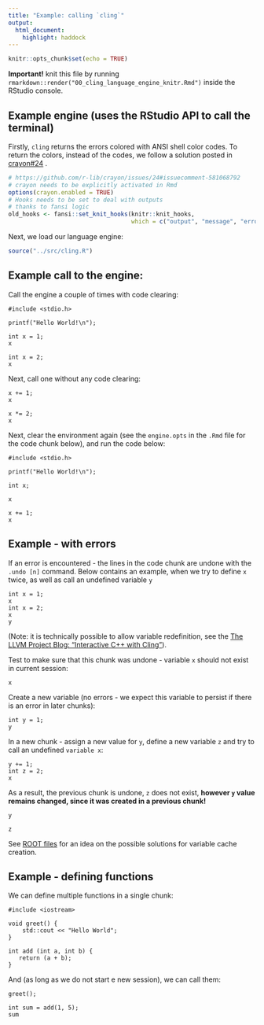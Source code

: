 ```yaml
---
title: "Example: calling `cling`"
output: 
  html_document:
    highlight: haddock
---
```


```r
knitr::opts_chunk$set(echo = TRUE)
```

**Important!** knit this file by running `rmarkdown::render("00_cling_language_engine_knitr.Rmd")` inside the RStudio console.

## Example engine (uses the RStudio API to call the terminal)

Firstly, `cling` returns the errors colored with ANSI shell color codes. To return the colors, instead of the codes, we follow a solution posted in [crayon#24](https://github.com/r-lib/crayon/issues/24#issuecomment-581068792)
.
```r
# https://github.com/r-lib/crayon/issues/24#issuecomment-581068792
# crayon needs to be explicitly activated in Rmd
options(crayon.enabled = TRUE)
# Hooks needs to be set to deal with outputs
# thanks to fansi logic
old_hooks <- fansi::set_knit_hooks(knitr::knit_hooks, 
                                   which = c("output", "message", "error"))
```

Next, we load our language engine:

```r
source("../src/cling.R")
```

## Example call to the engine:

Call the engine a couple of times with code clearing:

```cling
#include <stdio.h>

printf("Hello World!\n");
```

```cling
int x = 1;
x
```


```cling
int x = 2;
x
```

Next, call one without any code clearing:

```cling
x += 1;
x
```

```cling
x *= 2;
x
```

Next, clear the environment again (see the `engine.opts` in the `.Rmd` file for the code chunk below), and run the code below:

```cling
#include <stdio.h>

printf("Hello World!\n");
```


```cling
int x;
```

```cling
x
```


```cling
x += 1;
x
```

## Example - with errors

If an error is encountered - the lines in the code chunk are undone with the `.undo [n]` command. Below contains an example, when we try to define `x` twice, as well as call an undefined variable `y`

```cling
int x = 1;
x
int x = 2;
x
y
```

(Note: it is technically possible to allow variable redefinition, see the [The LLVM Project Blog: "Interactive C++ with Cling"](https://blog.llvm.org/posts/2020-11-30-interactive-cpp-with-cling/)).

Test to make sure that this chunk was undone - variable `x` should not exist in current session:

```cling
x
```
Create a new variable (no errors - we expect this variable to persist if there is an error in later chunks):

```cling
int y = 1;
y
```

In a new chunk - assign a new value for `y`, define a new variable `z` and try to call an undefined `variable x`:

```cling
y += 1;
int z = 2;
x
```

As a result, the previous chunk is undone, `z` does not exist, **however `y` value remains changed, since it was created in a previous chunk!**

```cling
y
```
```cling
z
```

See [ROOT files](https://root.cern.ch/root/html534/guides/users-guide/InputOutput.html) for an idea on the possible solutions for variable cache creation.

## Example - defining functions

We can define multiple functions in a single chunk:

```cling
#include <iostream>

void greet() {
    std::cout << "Hello World";
}

int add (int a, int b) {
   return (a + b);
}
```
And (as long as we do not start e new session), we can call them:

```cling
greet();
```

```cling
int sum = add(1, 5);
sum
```